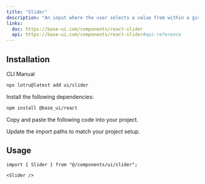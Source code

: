 ```yaml
---
title: "Slider"
description: "An input where the user selects a value from within a given range."
links:
  doc: https://base-ui.com/components/react-slider
  api: https://base-ui.com/components/react-slider#api-reference
---
```


<ComponentPreview id="examples/slider-01" />

## Installation

<Tabs defaultValue="cli">

<TabsList>
  <TabsTrigger value="cli">CLI</TabsTrigger>
  <TabsTrigger value="manual">Manual</TabsTrigger>
  <TabsIndicator />
</TabsList>

<TabsContent value="cli">

```bash
npx lotru@latest add ui/slider
```

</TabsContent>

<TabsContent value="manual">

<Steps>

<Step>Install the following dependencies:</Step>

```bash
npm install @base_ui/react
```

<Step>Copy and paste the following code into your project.</Step>

<ComponentSource id="ui/slider" />

<Step>Update the import paths to match your project setup.</Step>

</Steps>

</TabsContent>

</Tabs>

## Usage

```tsx
import { Slider } from "@/components/ui/slider";
```

```tsx
<Slider />
```
